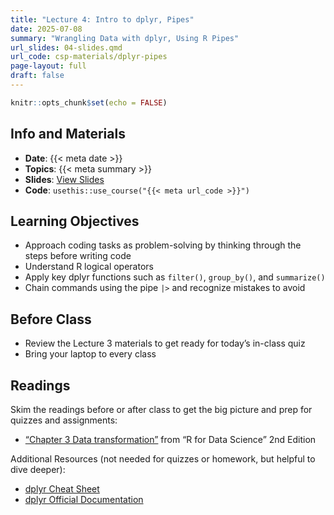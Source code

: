 ```yaml
---
title: "Lecture 4: Intro to dplyr, Pipes"
date: 2025-07-08
summary: "Wrangling Data with dplyr, Using R Pipes"
url_slides: 04-slides.qmd
url_code: csp-materials/dplyr-pipes
page-layout: full
draft: false
---
```


```r
knitr::opts_chunk$set(echo = FALSE)
```

## Info and Materials

* **Date**: {{< meta date >}}
* **Topics**: {{< meta summary >}}
* **Slides**: [View Slides]({{< meta url_slides >}})
* **Code**: `usethis::use_course("{{< meta url_code >}}")`


## Learning Objectives

- Approach coding tasks as problem-solving by thinking through the steps before writing code
- Understand R logical operators
- Apply key dplyr functions such as `filter()`, `group_by()`, and `summarize()`
- Chain commands using the pipe `|>` and recognize mistakes to avoid


## Before Class

- Review the Lecture 3 materials to get ready for today's in-class quiz
- Bring your laptop to every class


## Readings

Skim the readings before or after class to get the big picture and prep for quizzes and assignments:

* ["Chapter 3 Data transformation"](https://r4ds.hadley.nz/data-transform) from "R for Data Science" 2nd Edition 

<!-- To be able to follow today's lecture, you need to read these chapter, especially Chapter 1! -->

Additional Resources (not needed for quizzes or homework, but helpful to dive deeper):

* [dplyr Cheat Sheet](https://rstudio.github.io/cheatsheets/html/data-transformation.html)
* [dplyr Official Documentation](https://dplyr.tidyverse.org/)

